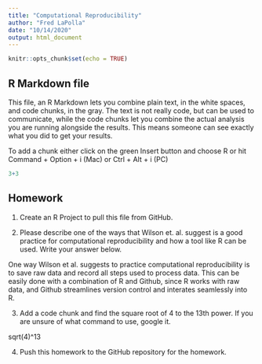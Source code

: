 ```yaml
---
title: "Computational Reproducibility"
author: "Fred LaPolla"
date: "10/14/2020"
output: html_document
---
```


```r
knitr::opts_chunk$set(echo = TRUE)
```

## R Markdown file

This file, an R Markdown lets you combine plain text, in the white spaces, and code chunks, in the gray. The text is not really code, but can be used to communicate, while the code chunks let you combine the actual analysis you are running alongside the results. This means someone can see exactly what you did to get your results.

To add a chunk either click on the green Insert button and choose R or hit Command + Option + i (Mac) or Ctrl + Alt + i (PC)

```r
3+3
```

## Homework

1) Create an R Project to pull this file from GitHub. 

2) Please describe one of the ways that Wilson et. al. suggest is a good practice for computational reproducibility and how a tool like R can be used. Write your answer below.

One way Wilson et al. suggests to practice computational reproducibility is to save raw data and record all steps used to process data. This can be easily done with a combination of R and Github, since R works with raw data, and Github streamlines version control and interates seamlessly into R. 


3) Add a code chunk and find the square root of 4 to the 13th power. If you are unsure of what command to use, google it. 

sqrt(4)^13


4) Push this homework to the GitHub repository for the homework. 





